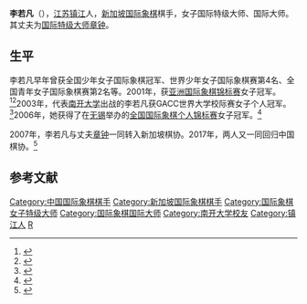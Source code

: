 {{Infobox chess player
|image = 
|name = 李若凡
|caption = 
|birthname =
|country = {{SGP}}
|birth_date = {{Birth date and age|1978|4|30}}<ref>[http://www.chess.vrsac.com/search/player_e.asp?FC=8600643 Rating data for player Li, Ruofan, (CHN)] {{webarchive|url=https://web.archive.org/web/20070807175207/http://chess.vrsac.com/search/player_e.asp?FC=8600643 |date=2007-08-07 }}</ref>
|birth_place = {{CHN}}[[江蘇省|江蘇省]][[鎮江市|鎮江市]]
|death_date = 
|death_place = 
|title = 国际大师（2009年）<br/>女子特级大师（2002年）
|worldchampion = 
|womensworldchampion = 
|rating =
|peakrating = 2433（2003年1月）
|FideID = 8600643
}}
'''李若凡'''（{{bd|1978年|4月30日}}），[[江苏|江苏]][[镇江|镇江]]人，[[新加坡|新加坡]][[国际象棋|国际象棋]]棋手，女子国际特级大师、国际大师。其丈夫为[[国际象棋特级大师|国际特级大师]][[章钟|章钟]]。

==生平==
李若凡早年曾获全国少年女子国际象棋冠军、世界少年女子国际象棋赛第4名、全国青年女子国际象棋赛第2名等。2001年，获[[亚洲国际象棋锦标赛|亚洲国际象棋锦标赛]]女子冠军。<ref>{{Cite web |url=http://www.rediff.com/sports/2001/sep/12chess.htm |title=Li Ruofan wins Asian women's chess |access-date=2016-03-19 |archive-date=2020-09-18 |archive-url=https://web.archive.org/web/20200918143928/https://www.rediff.com/sports/2001/sep/12chess.htm |dead-url=no }}</ref><ref>{{cite web|url=http://tyj.zhenjiang.gov.cn/zwgk/xwzx/tymr/201001/t20100114_265837.htm|title=李若凡|work=镇江市体育局|access-date=2016-03-19|archive-date=2016-04-04|archive-url=https://web.archive.org/web/20160404032323/http://tyj.zhenjiang.gov.cn/zwgk/xwzx/tymr/201001/t20100114_265837.htm|dead-url=no}}</ref>2003年，代表[[南开大学|南开大学]]出战的李若凡获GACC世界大学校际赛女子个人冠军。<ref>{{cite web|url=http://sports.sina.com.cn/o/2003-10-31/1813639961.shtml|title=李师龙和李若凡获得世界大学校际赛男女子个人冠军|date=2003-10-31|work=新浪|access-date=2016-03-19|archive-date=2016-04-06|archive-url=https://web.archive.org/web/20160406153701/http://sports.sina.com.cn/o/2003-10-31/1813639961.shtml|dead-url=no}}</ref>2006年，她获得了在[[无锡|无锡]]举办的[[全国国际象棋锦标赛|全国国际象棋个人锦标赛]]女子冠军。<ref>{{Cite web |url=http://www.chesscenter.com/twic/twic609.html |title=The Week in Chess 609 |access-date=2016-03-19 |archive-date=2009-01-04 |archive-url=https://web.archive.org/web/20090104131056/http://www.chesscenter.com/twic/twic609.html |dead-url=no }}</ref>

2007年，李若凡与丈夫[[章钟|章钟]]一同转入新加坡棋协。2017年，两人又一同回归中国棋协。<ref>{{Cite web|url=http://ratings.fide.com/fedchange.phtml?year=2017|title=Player transfers in 2017|website=FIDE|access-date=2017-12-27|archive-date=2020-11-11|archive-url=https://web.archive.org/web/20201111234440/https://ratings.fide.com/fedchange.phtml?year=2017}}</ref>

== 参考文献 ==
{{reflist}}

{{start box}}
{{succession box 
|before= [[黄清庄|黄清庄]] 
|title=  [[亚洲国际象棋锦标赛|亚洲国际象棋女子冠军]] 
|years=  2001年
|after=  [[科内鲁·胡姆比|科内鲁·胡姆比]]
}}
{{succession box 
|before= [[王瑜_(国际象棋)|王瑜]]
|title=  [[全国国际象棋锦标赛|中国国际象棋女子冠军]] 
|years=  2006年
|after=  [[侯逸凡|侯逸凡]]
}}
{{end box}}

{{DEFAULTSORT:L}}
[[Category:中国国际象棋棋手|Category:中国国际象棋棋手]]
[[Category:新加坡国际象棋棋手|Category:新加坡国际象棋棋手]]
[[Category:国际象棋女子特级大师|Category:国际象棋女子特级大师]]
[[Category:国际象棋国际大师|Category:国际象棋国际大师]]
[[Category:南开大学校友|Category:南开大学校友]]
[[Category:镇江人|Category:镇江人]]
[[Category:李姓|R]]